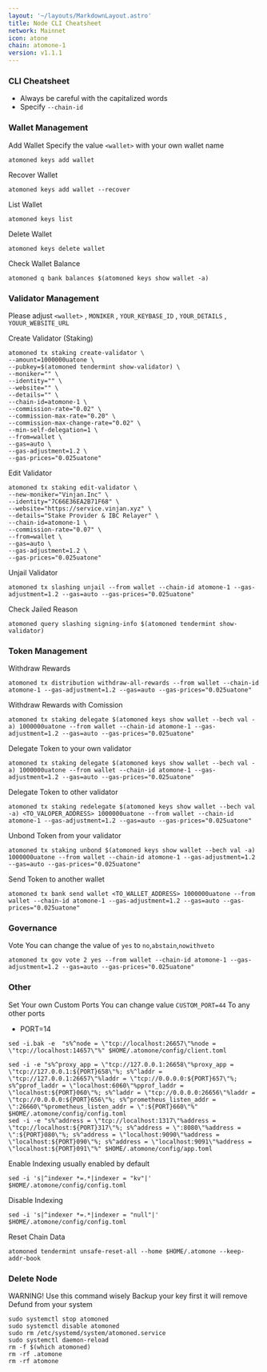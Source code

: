 ```yaml
---
layout: '~/layouts/MarkdownLayout.astro'
title: Node CLI Cheatsheet
network: Mainnet
icon: atone
chain: atomone-1
version: v1.1.1
---
```


### CLI Cheatsheet

- Always be careful with the capitalized words
- Specify `--chain-id`

### Wallet Management

Add Wallet
Specify the value `<wallet>` with your own wallet name

```
atomoned keys add wallet
```

Recover Wallet
```
atomoned keys add wallet --recover
```

List Wallet
```
atomoned keys list
```

Delete Wallet
```
atomoned keys delete wallet
```

Check Wallet Balance
```
atomoned q bank balances $(atomoned keys show wallet -a)
```

### Validator Management

Please adjust `<wallet>` , `MONIKER` , `YOUR_KEYBASE_ID` , `YOUR_DETAILS` , `YOUUR_WEBSITE_URL`

Create Validator (Staking)
```
atomoned tx staking create-validator \
--amount=1000000uatone \
--pubkey=$(atomoned tendermint show-validator) \
--moniker="" \
--identity="" \
--website="" \
--details="" \
--chain-id=atomone-1 \
--commission-rate="0.02" \
--commission-max-rate="0.20" \
--commission-max-change-rate="0.02" \
--min-self-delegation=1 \
--from=wallet \
--gas=auto \
--gas-adjustment=1.2 \
--gas-prices="0.025uatone"
```


Edit Validator
```
atomoned tx staking edit-validator \
--new-moniker="Vinjan.Inc" \
--identity="7C66E36EA2B71F68" \
--website="https://service.vinjan.xyz" \
--details="Stake Provider & IBC Relayer" \
--chain-id=atomone-1 \
--commission-rate="0.07" \
--from=wallet \
--gas=auto \
--gas-adjustment=1.2 \
--gas-prices="0.025uatone"
```

Unjail Validator
```
atomoned tx slashing unjail --from wallet --chain-id atomone-1 --gas-adjustment=1.2 --gas=auto --gas-prices="0.025uatone"
```

Check Jailed Reason
```
atomoned query slashing signing-info $(atomoned tendermint show-validator)
```

### Token Management

Withdraw Rewards
```
atomoned tx distribution withdraw-all-rewards --from wallet --chain-id atomone-1 --gas-adjustment=1.2 --gas=auto --gas-prices="0.025uatone"
```

Withdraw Rewards with Comission
```
atomoned tx staking delegate $(atomoned keys show wallet --bech val -a) 1000000uatone --from wallet --chain-id atomone-1 --gas-adjustment=1.2 --gas=auto --gas-prices="0.025uatone"
```

Delegate Token to your own validator
```
atomoned tx staking delegate $(atomoned keys show wallet --bech val -a) 1000000uatone --from wallet --chain-id atomone-1 --gas-adjustment=1.2 --gas=auto --gas-prices="0.025uatone"
```

Delegate Token to other validator
```
atomoned tx staking redelegate $(atomoned keys show wallet --bech val -a) <TO_VALOPER_ADDRESS> 1000000uatone --from wallet --chain-id atomone-1 --gas-adjustment=1.2 --gas=auto --gas-prices="0.025uatone"
```

Unbond Token from your validator
```
atomoned tx staking unbond $(atomoned keys show wallet --bech val -a) 1000000uatone --from wallet --chain-id atomone-1 --gas-adjustment=1.2 --gas=auto --gas-prices="0.025uatone"
```

Send Token to another wallet
```
atomoned tx bank send wallet <TO_WALLET_ADDRESS> 1000000uatone --from wallet --chain-id atomone-1 --gas-adjustment=1.2 --gas=auto --gas-prices="0.025uatone"
```

### Governance 

Vote
You can change the value of `yes` to `no`,`abstain`,`nowithveto`

```
atomoned tx gov vote 2 yes --from wallet --chain-id atomone-1 --gas-adjustment=1.2 --gas=auto --gas-prices="0.025uatone"
```

### Other

Set Your own Custom Ports
You can change value `CUSTOM_PORT=44` To any other ports

- PORT=14
```  
sed -i.bak -e  "s%^node = \"tcp://localhost:26657\"%node = \"tcp://localhost:14657\"%" $HOME/.atomone/config/client.toml
```
```
sed -i -e "s%^proxy_app = \"tcp://127.0.0.1:26658\"%proxy_app = \"tcp://127.0.0.1:${PORT}658\"%; s%^laddr = \"tcp://127.0.0.1:26657\"%laddr = \"tcp://0.0.0.0:${PORT}657\"%; s%^pprof_laddr = \"localhost:6060\"%pprof_laddr = \"localhost:${PORT}060\"%; s%^laddr = \"tcp://0.0.0.0:26656\"%laddr = \"tcp://0.0.0.0:${PORT}656\"%; s%^prometheus_listen_addr = \":26660\"%prometheus_listen_addr = \":${PORT}660\"%" $HOME/.atomone/config/config.toml
sed -i -e "s%^address = \"tcp://localhost:1317\"%address = \"tcp://localhost:${PORT}317\"%; s%^address = \":8080\"%address = \":${PORT}080\"%; s%^address = \"localhost:9090\"%address = \"localhost:${PORT}090\"%; s%^address = \"localhost:9091\"%address = \"localhost:${PORT}091\"%" $HOME/.atomone/config/app.toml
```

Enable Indexing usually enabled by default
```
sed -i 's|^indexer *=.*|indexer = "kv"|' $HOME/.atomone/config/config.toml
```

Disable Indexing
```
sed -i 's|^indexer *=.*|indexer = "null"|' $HOME/.atomone/config/config.toml
```

Reset Chain Data
```
atomoned tendermint unsafe-reset-all --home $HOME/.atomone --keep-addr-book
```

### Delete Node

WARNING! Use this command wisely 
Backup your key first it will remove Defund from your system

```
sudo systemctl stop atomoned
sudo systemctl disable atomoned
sudo rm /etc/systemd/system/atomoned.service
sudo systemctl daemon-reload
rm -f $(which atomoned)
rm -rf .atomone
rm -rf atomone
```
